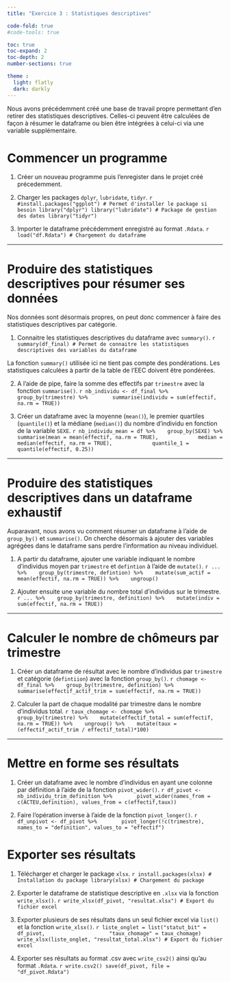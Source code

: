 ```yaml
---
title: "Exercice 3 : Statistiques descriptives"

code-fold: true
#code-tools: true

toc: true
toc-expand: 2
toc-depth: 2
number-sections: true

theme :
  light: flatly
  dark: darkly
---
```


Nous avons précédemment créé une base de travail propre permettant d'en retirer des statistiques descriptives. Celles-ci peuvent être calculées de façon à résumer le dataframe ou bien être intégrées à celui-ci via une variable supplémentaire.

# Commencer un programme

1.  Créer un nouveau programme puis l'enregister dans le projet créé précedemment.

2.  Charger les packages `dplyr`, `lubridate`, `tidyr`. 
    ```r
#install.packages("ggplot") # Permet d'installer le package si besoin
library("dplyr")
library("lubridate") # Package de gestion des dates
library("tidyr")
    ```

3.  Importer le dataframe précédemment enregistré au format `.Rdata`.
    ```r
load("df.Rdata") # Chargement du dataframe
    ```
    
---

# Produire des statistiques descriptives pour résumer ses données

Nos données sont désormais propres, on peut donc commencer à faire des statistiques descriptives par catégorie.

1.  Connaitre les statistiques descriptives du dataframe avec `summary()`.
    ```r
summary(df_final) # Permet de connaitre les statistiques descriptives des variables du dataframe
    ``` 

:::{.callout-warning}
La fonction `summary()` utilisée ici ne tient pas compte des pondérations. Les statistiques calculées à partir de la table de l'EEC doivent être pondérées.
:::

2.  A l'aide de pipe, faire la somme des effectifs par `trimestre` avec la fonction `summarise()`.
    ```r
nb_individu <- df_final %>% 
      group_by(trimestre) %>% 
      summarise(individu = sum(effectif, na.rm = TRUE)) 
    ``` 

3.  Créer un dataframe avec la moyenne (`mean()`), le premier quartiles (`quantile()`) et la médiane (`median()`) du nombre d'individu en fonction de la variable `SEXE`.
    ```r
nb_individu_mean = df %>% 
  group_by(SEXE) %>% 
  summarise(mean = mean(effectif, na.rm = TRUE),
            median = median(effectif, na.rm = TRUE),
            quantile_1 = quantile(effectif, 0.25))
    ``` 

---

#   Produire des statistiques descriptives dans un dataframe exhaustif 

Auparavant, nous avons vu comment résumer un dataframe à l'aide de `group_by()` et `summarise()`. On cherche désormais à ajouter des variables agrégées dans le dataframe sans perdre l'information au niveau individuel. 

1.  A partir du dataframe, ajouter une variable indiquant le nombre d'individus moyen par `trimestre` et `defintion` à l'aide de `mutate()`.
    ```r
... %>% 
  group_by(trimestre, defintion) %>% 
  mutate(sum_actif = mean(effectif, na.rm = TRUE)) %>% 
  ungroup()
    ```

2.  Ajouter ensuite une variable du nombre total d'individus sur le trimestre.
    ```r
... %>% 
  group_by(trimestre, definition) %>% 
  mutate(indiv = sum(effectif, na.rm = TRUE)) 
    ```

---

# Calculer le nombre de chômeurs par trimestre
1.  Créer un dataframe de résultat avec le nombre d'individus par `trimestre` et catégorie (`defintiion`) avec la fonction `group_by()`. 
    ```r
chomage <- df_final %>% 
  group_by(trimestre, definition) %>% 
  summarise(effectif_actif_trim = sum(effectif, na.rm = TRUE)) 
    ``` 
    
2.  Calculer la part de chaque modalité par trimestre dans le nombre d'individus total. 
    ```r
taux_chomage <- chomage %>% 
  group_by(trimestre) %>% 
  mutate(effectif_total = sum(effectif, na.rm = TRUE)) %>% 
  ungroup() %>% 
  mutate(taux = (effectif_actif_trim / effectif_total)*100)
    ``` 

---

# Mettre en forme ses résultats 

1.  Créer un dataframe avec le nombre d'individus en ayant une colonne par définition à l'aide de la fonction `pivot_wider()`. 
    ```r
df_pivot <- nb_individu_trim_definition %>% 
      pivot_wider(names_from = c(ACTEU,definition), values_from = c(effectif,taux))
    ```     

2.  Faire l'opération inverse à l'aide de la fonction `pivot_longer()`. 
    ```r
df_unpivot <- df_pivot %>% 
      pivot_longer(!c(trimestre), names_to = "definition", values_to = "effectif")
    ```

# Exporter ses résultats

1.  Télécharger et charger le package `xlsx`.
    ```r
install.packages(xlsx) # Installation du package
library(xlsx) # Chargement du package
    ``` 

2.  Exporter le dataframe de statistique descriptive en `.xlsx` via la fonction `write_xlsx()`.
    ```r
write_xlsx(df_pivot, "resultat.xlsx") # Export du fichier excel
    ```

3.  Exporter plusieurs de ses résultats dans un seul fichier excel via `list()` et la fonction `write_xlsx()`.
    ```r
liste_onglet = list("statut_bit" = df_pivot,
                    "taux_chomage" = taux_chomage)
write_xlsx(liste_onglet, "resultat_total.xlsx") # Export du fichier excel
    ```

4.  Exporter ses résultats au format .csv avec `write_csv2()` ainsi qu'au format `.Rdata`.
    ```r
write.csv2()
save(df_pivot, file = "df_pivot.Rdata")
    ```    

